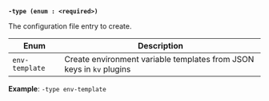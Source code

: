 <a id="agent-flag-type" />

**`-type (enum : <required>)`**

The configuration file entry to create.

Enum           | Description
-------------- | -----------
`env-template` | Create environment variable templates from JSON keys in `kv` plugins

**Example**: `-type env-template`
